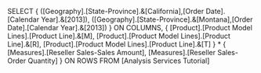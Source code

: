 SELECT {
([Geography].[State-Province].&[California],[Order Date].[Calendar Year].&[2013]),
([Geography].[State-Province].&[Montana],[Order Date].[Calendar Year].&[2013])
} ON COLUMNS,
{
[Product].[Product Model Lines].[Product Line].&[M],
[Product].[Product Model Lines].[Product Line].&[R],
[Product].[Product Model Lines].[Product Line].&[T]
}
*
{
[Measures].[Reseller Sales-Sales Amount],
[Measures].[Reseller Sales-Order Quantity]
}
ON ROWS
FROM [Analysis Services Tutorial]

